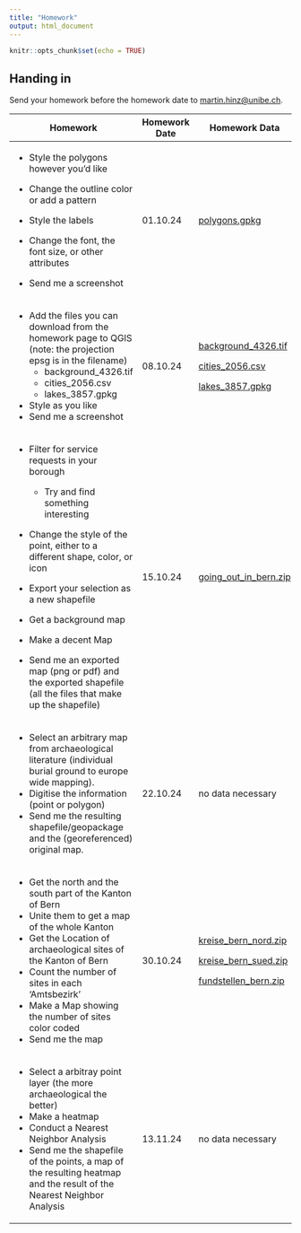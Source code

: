 ```yaml
---
title: "Homework"
output: html_document
---
```


```r
knitr::opts_chunk$set(echo = TRUE)
```

## Handing in

Send your homework before the homework date to [martin.hinz\@unibe.ch](mailto:martin.hinz@unibe.ch).

+-------------------------------------------------------------------------------------------------------------------------+---------------+-------------------------------------------------------------------------------------------------------------+
| Homework                                                                                                                | Homework Date | Homework Data                                                                                               |
+=========================================================================================================================+===============+=============================================================================================================+
| -   Style the polygons however you’d like                                                                               | 01.10.24      | [polygons.gpkg](https://github.com/BernCoDALab/gia/raw/main/lectures/01/data/polygons.gpkg)                 |
|                                                                                                                         |               |                                                                                                             |
| -   Change the outline color or add a pattern                                                                           |               |                                                                                                             |
|                                                                                                                         |               |                                                                                                             |
| -   Style the labels                                                                                                    |               |                                                                                                             |
|                                                                                                                         |               |                                                                                                             |
| -   Change the font, the font size, or other attributes                                                                 |               |                                                                                                             |
|                                                                                                                         |               |                                                                                                             |
| -   Send me a screenshot                                                                                                |               |                                                                                                             |
+-------------------------------------------------------------------------------------------------------------------------+---------------+-------------------------------------------------------------------------------------------------------------+
| -   Add the files you can download from the homework page to QGIS (note: the projection epsg is in the filename)        | 08.10.24      | [background_4326.tif](https://github.com/BernCoDALab/gia/raw/main/lectures/02/data/background_4326.tif)     |
|     -   background_4326.tif                                                                                             |               |                                                                                                             |
|     -   cities_2056.csv                                                                                                 |               | [cities_2056.csv](https://github.com/BernCoDALab/gia/raw/main/lectures/02/data/cities_2056.csv)             |
|     -   lakes_3857.gpkg                                                                                                 |               |                                                                                                             |
| -   Style as you like                                                                                                   |               | [lakes_3857.gpkg](https://github.com/BernCoDALab/gia/raw/main/lectures/02/data/lakes_3857.gpkg)             |
| -   Send me a screenshot                                                                                                |               |                                                                                                             |
+-------------------------------------------------------------------------------------------------------------------------+---------------+-------------------------------------------------------------------------------------------------------------+
| -   Filter for service requests in your borough                                                                         | 15.10.24      | [going_out_in_bern.zip](https://github.com/BernCoDALab/gia/raw/main/lectures/03/data/going_out_in_bern.zip) |
|                                                                                                                         |               |                                                                                                             |
|     -   Try and find something interesting                                                                              |               |                                                                                                             |
|                                                                                                                         |               |                                                                                                             |
| -   Change the style of the point, either to a different shape, color, or icon                                          |               |                                                                                                             |
|                                                                                                                         |               |                                                                                                             |
| -   Export your selection as a new shapefile                                                                            |               |                                                                                                             |
|                                                                                                                         |               |                                                                                                             |
| -   Get a background map                                                                                                |               |                                                                                                             |
|                                                                                                                         |               |                                                                                                             |
| -   Make a decent Map                                                                                                   |               |                                                                                                             |
|                                                                                                                         |               |                                                                                                             |
| -   Send me an exported map (png or pdf) and the exported shapefile (all the files that make up the shapefile)          |               |                                                                                                             |
+-------------------------------------------------------------------------------------------------------------------------+---------------+-------------------------------------------------------------------------------------------------------------+
| -   Select an arbitrary map from archaeological literature (individual burial ground to europe wide mapping).           | 22.10.24      | no data necessary                                                                                           |
| -   Digitise the information (point or polygon)                                                                         |               |                                                                                                             |
| -   Send me the resulting shapefile/geopackage and the (georeferenced) original map.                                    |               |                                                                                                             |
+-------------------------------------------------------------------------------------------------------------------------+---------------+-------------------------------------------------------------------------------------------------------------+
| -   Get the north and the south part of the Kanton of Bern                                                              | 30.10.24      | [kreise_bern_nord.zip](https://github.com/BernCoDALab/gia/raw/main/lectures/05/data/kreise_bern_nord.zip)   |
| -   Unite them to get a map of the whole Kanton                                                                         |               |                                                                                                             |
| -   Get the Location of archaeological sites of the Kanton of Bern                                                      |               | [kreise_bern_sued.zip](https://github.com/BernCoDALab/gia/raw/main/lectures/05/data/kreise_bern_sued.zip)   |
| -   Count the number of sites in each 'Amtsbezirk'                                                                      |               |                                                                                                             |
| -   Make a Map showing the number of sites color coded                                                                  |               | [fundstellen_bern.zip](https://github.com/BernCoDALab/gia/raw/main/lectures/05/data/fundstellen_bern.zip)   |
| -   Send me the map                                                                                                     |               |                                                                                                             |
+-------------------------------------------------------------------------------------------------------------------------+---------------+-------------------------------------------------------------------------------------------------------------+
| -   Select a arbitray point layer (the more archaeological the better)                                                  | 13.11.24      | no data necessary                                                                                           |
| -   Make a heatmap                                                                                                      |               |                                                                                                             |
| -   Conduct a Nearest Neighbor Analysis                                                                                 |               |                                                                                                             |
| -   Send me the shapefile of the points, a map of the resulting heatmap and the result of the Nearest Neighbor Analysis |               |                                                                                                             |
+-------------------------------------------------------------------------------------------------------------------------+---------------+-------------------------------------------------------------------------------------------------------------+
